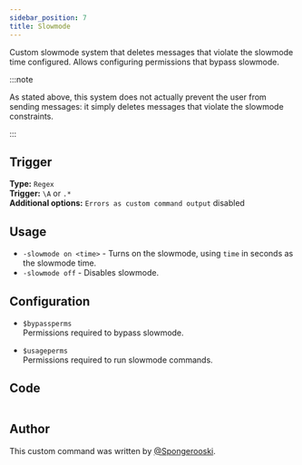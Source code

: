 ```yaml
---
sidebar_position: 7
title: Slowmode
---
```



Custom slowmode system that deletes messages that violate the slowmode time configured. Allows configuring permissions that bypass slowmode.

:::note

As stated above, this system does not actually prevent the user from sending messages: it simply deletes messages that violate the slowmode constraints.

:::

## Trigger

**Type:** `Regex`<br />
**Trigger:** `\A` or `.*`<br />
**Additional options:** `Errors as custom command output` disabled

## Usage

- `-slowmode on <time>` - Turns on the slowmode, using `time` in seconds as the slowmode time.
- `-slowmode off` - Disables slowmode.

## Configuration

- `$bypassperms`<br />
  Permissions required to bypass slowmode.

  <AvailablePermissionsDisplay />

- `$usageperms`<br />
  Permissions required to run slowmode commands.

  <AvailablePermissionsDisplay />

## Code

```go file=../../../src/moderation/slowmode.go.tmpl

```

## Author

This custom command was written by [@Spongerooski](https://github.com/Spongerooski).
